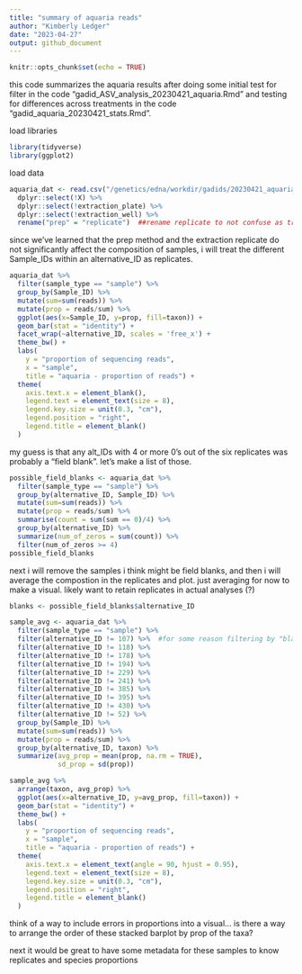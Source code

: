 ```yaml
---
title: "summary of aquaria reads"
author: "Kimberly Ledger"
date: "2023-04-27"
output: github_document
---
```


```r
knitr::opts_chunk$set(echo = TRUE)
```

this code summarizes the aquaria results after doing some initial test for filter in the code "gadid_ASV_analysis_20230421_aquaria.Rmd" and testing for differences across treatments in the code "gadid_aquaria_20230421_stats.Rmd".

load libraries
```r
library(tidyverse)
library(ggplot2)
```


load data 
```r
aquaria_dat <- read.csv("/genetics/edna/workdir/gadids/20230421_aquaria/20230421_filtered_readsummary.csv") %>%
  dplyr::select(!X) %>%
  dplyr::select(!extraction_plate) %>%
  dplyr::select(!extraction_well) %>%
  rename("prep" = "replicate")  ##rename replicate to not confuse as true replicates, these are the same sample but used different library prep methods
```


since we've learned that the prep method and the extraction replicate do not significantly affect the composition of samples, i will treat the different Sample_IDs within an alternative_ID as replicates. 

```r
aquaria_dat %>% 
  filter(sample_type == "sample") %>%
  group_by(Sample_ID) %>%
  mutate(sum=sum(reads)) %>%
  mutate(prop = reads/sum) %>%
  ggplot(aes(x=Sample_ID, y=prop, fill=taxon)) +
  geom_bar(stat = "identity") + 
  facet_wrap(~alternative_ID, scales = 'free_x') + 
  theme_bw() +
  labs(
    y = "proportion of sequencing reads",
    x = "sample",
    title = "aquaria - proportion of reads") + 
  theme(
    axis.text.x = element_blank(),
    legend.text = element_text(size = 8),
    legend.key.size = unit(0.3, "cm"),
    legend.position = "right",
    legend.title = element_blank()
  )
```


my guess is that any alt_IDs with 4 or more 0's out of the six replicates was probably a "field blank". let's make a list of those. 

```r
possible_field_blanks <- aquaria_dat %>% 
  filter(sample_type == "sample") %>%
  group_by(alternative_ID, Sample_ID) %>%
  mutate(sum=sum(reads)) %>%
  mutate(prop = reads/sum) %>%
  summarise(count = sum(sum == 0)/4) %>%
  group_by(alternative_ID) %>%
  summarize(num_of_zeros = sum(count)) %>%
  filter(num_of_zeros >= 4)
possible_field_blanks
```

next i will remove the samples i think might be field blanks, and then i will average the compostion in the replicates and plot. just averaging for now to make a visual. likely want to retain replicates in actual analyses (?)


```r
blanks <- possible_field_blanks$alternative_ID

sample_avg <- aquaria_dat %>% 
  filter(sample_type == "sample") %>%
  filter(alternative_ID != 107) %>%  #for some reason filtering by "blanks" didn't work so i'm going the long way... 
  filter(alternative_ID != 118) %>%
  filter(alternative_ID != 178) %>%
  filter(alternative_ID != 194) %>%
  filter(alternative_ID != 229) %>%
  filter(alternative_ID != 241) %>%
  filter(alternative_ID != 385) %>%
  filter(alternative_ID != 395) %>%
  filter(alternative_ID != 430) %>%
  filter(alternative_ID != 52) %>%
  group_by(Sample_ID) %>%
  mutate(sum=sum(reads)) %>%
  mutate(prop = reads/sum) %>%  
  group_by(alternative_ID, taxon) %>%
  summarize(avg_prop = mean(prop, na.rm = TRUE),
            sd_prop = sd(prop))
```

```r
sample_avg %>%
  arrange(taxon, avg_prop) %>%
  ggplot(aes(x=alternative_ID, y=avg_prop, fill=taxon)) +
  geom_bar(stat = "identity") + 
  theme_bw() +
  labs(
    y = "proportion of sequencing reads",
    x = "sample",
    title = "aquaria - proportion of reads") + 
  theme(
    axis.text.x = element_text(angle = 90, hjust = 0.95),
    legend.text = element_text(size = 8),
    legend.key.size = unit(0.3, "cm"),
    legend.position = "right",
    legend.title = element_blank()
  )
```

think of a way to include errors in proportions into a visual... 
is there a way to arrange the order of these stacked barplot by prop of the taxa?  

next it would be great to have some metadata for these samples to know replicates and species proportions 

